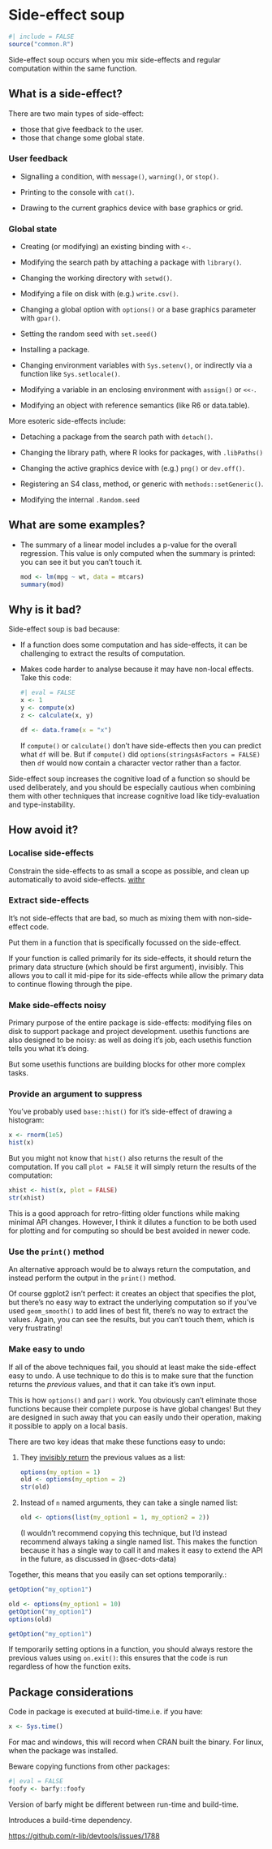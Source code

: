 # Side-effect soup {#sec-side-effect-soup}

```r
#| include = FALSE
source("common.R")
```

Side-effect soup occurs when you mix side-effects and regular computation within the same function.

## What is a side-effect?

There are two main types of side-effect:

-   those that give feedback to the user.
-   those that change some global state.

### User feedback

-   Signalling a condition, with `message()`, `warning()`, or `stop()`.

-   Printing to the console with `cat()`.

-   Drawing to the current graphics device with base graphics or grid.

### Global state

-   Creating (or modifying) an existing binding with `<-`.

-   Modifying the search path by attaching a package with `library()`.

-   Changing the working directory with `setwd()`.

-   Modifying a file on disk with (e.g.) `write.csv()`.

-   Changing a global option with `options()` or a base graphics parameter with `gpar()`.

-   Setting the random seed with `set.seed()`

-   Installing a package.

-   Changing environment variables with `Sys.setenv()`, or indirectly via a function like `Sys.setlocale()`.

-   Modifying a variable in an enclosing environment with `assign()` or `<<-`.

-   Modifying an object with reference semantics (like R6 or data.table).

More esoteric side-effects include:

-   Detaching a package from the search path with `detach()`.

-   Changing the library path, where R looks for packages, with `.libPaths()`

-   Changing the active graphics device with (e.g.) `png()` or `dev.off()`.

-   Registering an S4 class, method, or generic with `methods::setGeneric()`.

-   Modifying the internal `.Random.seed`

## What are some examples?

-   The summary of a linear model includes a p-value for the overall\
    regression.
    This value is only computed when the summary is printed: you can see it but you can't touch it.

    ```r
    mod <- lm(mpg ~ wt, data = mtcars)
    summary(mod)
    ```

## Why is it bad?

Side-effect soup is bad because:

-   If a function does some computation and has side-effects, it can be challenging to extract the results of computation.

-   Makes code harder to analyse because it may have non-local effects.
    Take this code:

    ```r
    #| eval = FALSE
    x <- 1
    y <- compute(x)
    z <- calculate(x, y)

    df <- data.frame(x = "x")
    ```

    If `compute()` or `calculate()` don't have side-effects then you can predict what `df` will be.
    But if `compute()` did `options(stringsAsFactors = FALSE)` then `df` would now contain a character vector rather than a factor.

Side-effect soup increases the cognitive load of a function so should be used deliberately, and you should be especially cautious when combining them with other techniques that increase cognitive load like tidy-evaluation and type-instability.

## How avoid it?

### Localise side-effects

Constrain the side-effects to as small a scope as possible, and clean up automatically to avoid side-effects.
[withr](http://withr.r-lib.org)

### Extract side-effects

It's not side-effects that are bad, so much as mixing them with non-side-effect code.

Put them in a function that is specifically focussed on the side-effect.

If your function is called primarily for its side-effects, it should return the primary data structure (which should be first argument), invisibly.
This allows you to call it mid-pipe for its side-effects while allow the primary data to continue flowing through the pipe.

### Make side-effects noisy

Primary purpose of the entire package is side-effects: modifying files on disk to support package and project development.
usethis functions are also designed to be noisy: as well as doing it's job, each usethis function tells you what it's doing.

But some usethis functions are building blocks for other more complex tasks.

### Provide an argument to suppress

You've probably used `base::hist()` for it's side-effect of drawing a histogram:

```r
x <- rnorm(1e5)
hist(x)
```

But you might not know that `hist()` also returns the result of the computation.
If you call `plot = FALSE` it will simply return the results of the computation:

```r
xhist <- hist(x, plot = FALSE)
str(xhist)
```

This is a good approach for retro-fitting older functions while making minimal API changes.
However, I think it dilutes a function to be both used for plotting and for computing so should be best avoided in newer code.

### Use the `print()` method

An alternative approach would be to always return the computation, and instead perform the output in the `print()` method.

Of course ggplot2 isn't perfect: it creates an object that specifies the plot, but there's no easy way to extract the underlying computation so if you've used `geom_smooth()` to add lines of best fit, there's no way to extract the values.
Again, you can see the results, but you can't touch them, which is very frustrating!

### Make easy to undo

If all of the above techniques fail, you should at least make the side-effect easy to undo.
A use technique to do this is to make sure that the function returns the *previous* values, and that it can take it's own input.

This is how `options()` and `par()` work.
You obviously can't eliminate those functions because their complete purpose is have global changes!
But they are designed in such away that you can easily undo their operation, making it possible to apply on a local basis.

There are two key ideas that make these functions easy to undo:

1.  They [invisibly return](https://adv-r.hadley.nz/functions.html#invisible) the previous values as a list:

    ```r
    options(my_option = 1)
    old <- options(my_option = 2)
    str(old)
    ```

2.  Instead of `n` named arguments, they can take a single named list:

    ```r
    old <- options(list(my_option1 = 1, my_option2 = 2))
    ```

    (I wouldn't recommend copying this technique, but I'd instead recommend always taking a single named list. This makes the function because it has a single way to call it and makes it easy to extend the API in the future, as discussed in @sec-dots-data)

Together, this means that you easily can set options temporarily.:

```r
getOption("my_option1")

old <- options(my_option1 = 10)
getOption("my_option1")
options(old)

getOption("my_option1")
```

If temporarily setting options in a function, you should always restore the previous values using `on.exit()`: this ensures that the code is run regardless of how the function exits.

## Package considerations

Code in package is executed at build-time.i.e.
if you have:

```r
x <- Sys.time()
```

For mac and windows, this will record when CRAN built the binary.
For linux, when the package was installed.

Beware copying functions from other packages:

```r
#| eval = FALSE
foofy <- barfy::foofy
```

Version of barfy might be different between run-time and build-time.

Introduces a build-time dependency.

<https://github.com/r-lib/devtools/issues/1788>
